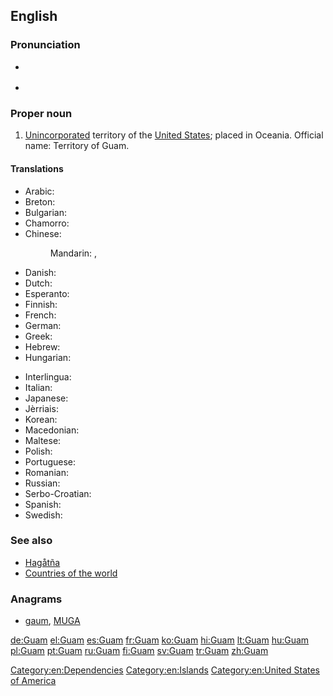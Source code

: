 {{also|GUAM}}
==English==
{{wikipedia}}

===Pronunciation===
* {{a|UK|US}} {{IPA|/ɡwɑm/}}
* {{audio|en-us-Guam.ogg|Audio (US)}}

===Proper noun===
{{en-proper noun}}

# [[unincorporated|Unincorporated]] territory of the [[United States]]; placed in Oceania. Official name: Territory of Guam.

====Translations====
{{trans-top|Territory of Guam}}
* Arabic: {{t-|ar|غوام|m|tr=ghwaam}}
* Breton: {{t-|br|Guam}}
* Bulgarian: {{t-|bg|Гуам}}
* Chamorro: {{t-|ch|Guåhan}}
* Chinese:
*: Mandarin: {{t|cmn|關島|sc=Hani}}, {{t|cmn|关岛|tr=Guān dǎo|sc=Hani}}
* Danish: {{t-|da|Guam}}
* Dutch: {{t-|nl|Guam}}
* Esperanto: {{t-|eo|Gvamo}}
* Finnish: {{t+|fi|Guam}}
* French: {{t+|fr|Guam}}
* German: {{t+|de|Guam}}
* Greek: {{t-|el|Γκουάμ|n|tr=Gouám}}
* Hebrew: {{t-|he|גואם}}
* Hungarian: {{t+|hu|Guam}}
{{trans-mid}}
* Interlingua: {{t-|ia|Guam}}
* Italian: {{t-|it|Guam}}
* Japanese: {{t-|ja|グアム|tr=Guamu}}
* Jèrriais: {{tø|roa-jer|Guam}}
* Korean: {{t-|ko|괌|tr=Gwam}}
* Macedonian: {{t-|mk|Гуам|m|tr=Gúam}}
* Maltese: {{t-|mt|Gwam}}
* Polish: {{t+|pl|Guam}}
* Portuguese: {{t-|pt|Guame}}
* Romanian: {{t-|ro|Guam|n}}
* Russian: {{t-|ru|Гуам|m|tr=Guám}}
* Serbo-Croatian: {{t-|sh|Gvam|m}}
* Spanish: {{t+|es|Guam}}
* Swedish: {{t+|sv|Guam}}
{{trans-bottom}}

===See also===
* [[Hagåtña]]
* [[Appendix:Countries of the world|Countries of the world]]

===Anagrams===
* [[gaum#English|gaum]], [[MUGA#English|MUGA]]

[[Category:en:Dependencies]]
[[Category:en:Islands]]
[[Category:en:United States of America]]

[[de:Guam]]
[[el:Guam]]
[[es:Guam]]
[[fr:Guam]]
[[ko:Guam]]
[[hi:Guam]]
[[lt:Guam]]
[[hu:Guam]]
[[pl:Guam]]
[[pt:Guam]]
[[ru:Guam]]
[[fi:Guam]]
[[sv:Guam]]
[[tr:Guam]]
[[zh:Guam]]